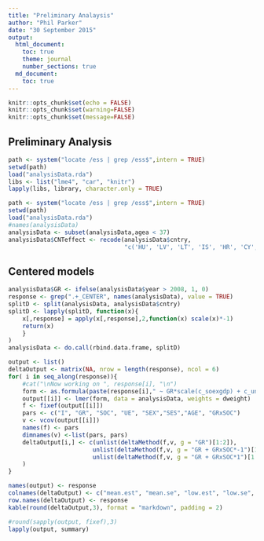 ```yaml
---
title: "Preliminary Analaysis"
author: "Phil Parker"
date: "30 September 2015"
output:
  html_document:
    toc: true
    theme: journal
    number_sections: true
  md_document:
    toc: true 
---
```


```r
knitr::opts_chunk$set(echo = FALSE)
knitr::opts_chunk$set(warning=FALSE)
knitr::opts_chunk$set(message=FALSE)
```

## Preliminary Analysis

```r
path <- system("locate /ess | grep /ess$",intern = TRUE)
setwd(path)
load("analysisData.rda")
libs <- list("lme4", "car", "knitr")
lapply(libs, library, character.only = TRUE)
```

```r
path <- system("locate /ess | grep /ess$",intern = TRUE)
setwd(path)
load("analysisData.rda")
#names(analysisData)
analysisData <- subset(analysisData,agea < 37)
analysisData$CNTeffect <- recode(analysisData$cntry,
								 "c('HU', 'LV', 'LT', 'IS', 'HR', 'CY', 'GR', 'IE', 'IT', 'PT', 'ES') = 'MOST'; c('AT', 'BE', 'FI', 'FR','DE', 'NL', 'RO', 'SK', 'SL', 'GB', 'IL') = 'MOD'; c('BG', 'CZ', 'DK', 'LU','NO', 'PL', 'SE', 'CH', 'TR') = 'LEAST'; c('AL','EE', 'RU', 'SI', 'UA', 'XK') = NA")
```
## Centered models
```r
analysisData$GR <- ifelse(analysisData$year > 2008, 1, 0)
response <- grep(".+_CENTER", names(analysisData), value = TRUE)
splitD <- split(analysisData, analysisData$cntry)
splitD <- lapply(splitD, function(x){
	x[,response] = apply(x[,response],2,function(x) scale(x)*-1)
	return(x)
	}
)
analysisData <- do.call(rbind.data.frame, splitD)

output <- list()
deltaOutput <- matrix(NA, nrow = length(response), ncol = 6)
for( i in seq_along(response)){
	#cat("\nNow working on ", response[i], "\n")
	form <- as.formula(paste(response[i]," ~ GR*scale(c_soexgdp) + c_unraall + gndr + scale(ISEI) + scale(agea) +(1|cntry/essround)"))
	output[[i]] <- lmer(form, data = analysisData, weights = dweight)
	f <- fixef(output[[i]])
	pars <- c("I", "GR", "SOC", "UE", "SEX","SES","AGE", "GRxSOC")
	v <- vcov(output[[i]])
	names(f) <- pars
	dimnames(v) <-list(pars, pars)
	deltaOutput[i,] <- c(unlist(deltaMethod(f,v, g = "GR")[1:2]),
						unlist(deltaMethod(f,v, g = "GR + GRxSOC*-1")[1:2]),
						unlist(deltaMethod(f,v, g = "GR + GRxSOC*1")[1:2])
	)
} 

names(output) <- response
colnames(deltaOutput) <- c("mean.est", "mean.se", "low.est", "low.se", "high.est", "high.se")
row.names(deltaOutput) <- response
kable(round(deltaOutput,3), format = "markdown", padding = 2)

#round(sapply(output, fixef),3)
lapply(output, summary)
```

